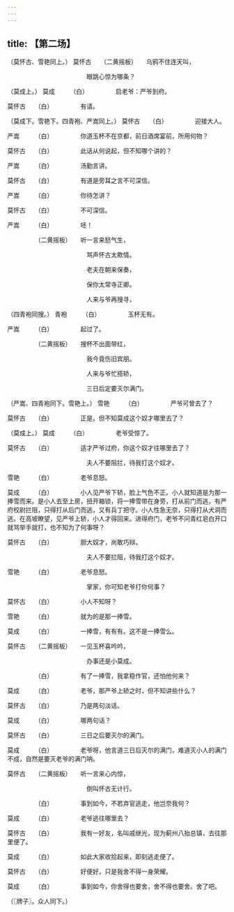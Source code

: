 ```yaml
---
---
---
```

title: 【第二场】
---



（莫怀古、雪艳同上。）
莫怀古　　（二黄摇板）　　乌鸦不住连天叫，

　　　　　　　　　　　　　眼跳心惊为哪条？

（莫成上。）
莫成　　　（白）　　　　　启老爷：严爷到府。

莫怀古　　（白）　　　　　有请。

（莫成下。雪艳下。四青袍、严嵩同上。）
莫怀古　　（白）　　　　　迎接大人。

严嵩　　　（白）　　　　　你道玉杯不在京都，前日酒席宴前，所用何物？

莫怀古　　（白）　　　　　此话从何说起，但不知哪个讲的？

严嵩　　　（白）　　　　　汤勤言讲。

莫怀古　　（白）　　　　　有道是旁耳之言不可深信。

严嵩　　　（白）　　　　　你待怎讲？

莫怀古　　（白）　　　　　不可深信。

严嵩　　　（白）　　　　　呸！

　　　　　（二黄摇板）　　听一言来怒气生，

　　　　　　　　　　　　　骂声怀古太欺情。

　　　　　　　　　　　　　老夫在朝来保奏，

　　　　　　　　　　　　　保你太常寺正卿。

　　　　　　　　　　　　　人来与爷再搜寻，

（四青袍同搜。）
青袍　　　（白）　　　　　玉杯无有。

严嵩　　　（白）　　　　　起过了。

　　　　　（二黄摇板）　　搜杯不出面带红，

　　　　　　　　　　　　　我今竟伤旧宾朋。

　　　　　　　　　　　　　人来与爷忙搭轿，

　　　　　　　　　　　　　三日后定要灭尔满门。

（严嵩、四青袍同下。雪艳上。）
雪艳　　　（白）　　　　　严爷可曾去了？

莫怀古　　（白）　　　　　正是。但不知莫成这个奴才哪里去了？

（莫成上。）
莫成　　　（白）　　　　　老爷受惊了。

莫怀古　　（白）　　　　　适才严爷过府，你这个奴才往哪里去了？

　　　　　　　　　　　　　夫人不要阻拦，待我打这个奴才。

雪艳　　　（白）　　　　　老爷息怒。

莫成　　　（白）　　　　　小人见严爷下轿，脸上气色不正。小人就知道是为那一捧雪而来。是小人去至上房，扭开箱锁，将一捧雪带在身旁，打从前门而逃，有严府校尉拦阻，只得打从后门而逃，又有兵丁把守。小人性急无奈，只得打从犬洞而逃。在高坡瞭望，见严爷上轿，小人才得回来。进得府门，老爷不问青红皂白开口就骂举手就打，也不知为了何事呀？

莫怀古　　（白）　　　　　胆大奴才，尚敢巧辩。

　　　　　　　　　　　　　夫人不要拦阻，待我打这个奴才。

雪艳　　　（白）　　　　　老爷息怒。

　　　　　　　　　　　　　掌家，你可知老爷打你何事？

莫怀古　　（白）　　　　　小人不知呀？

雪艳　　　（白）　　　　　就为的是那一捧雪。

莫成　　　（白）　　　　　一捧雪，有有有。这不是一捧雪么。

莫怀古　　（二黄摇板）　　一见玉杯喜吟吟，

　　　　　　　　　　　　　办事还是小莫成。

　　　　　（白）　　　　　有了一捧雪，我拿稳作官，还怕他何来？

莫成　　　（白）　　　　　老爷，那严爷上轿之时，但不知讲些什么？

莫怀古　　（白）　　　　　乃是两句淡话。

莫成　　　（白）　　　　　哪两句话？

莫怀古　　（白）　　　　　三日之后要灭尔的满门。

莫成　　　（白）　　　　　老爷呀，他言道三日后灭尔的满门，难道灭小人的满门不成，自然是要灭老爷的满门呐。

莫怀古　　（二黄摇板）　　听一言来心内惊，

　　　　　　　　　　　　　倒叫怀古无计行。

　　　　　（白）　　　　　事到如今，不若弃官逃走，他岂奈我何？

莫成　　　（白）　　　　　老爷逃往哪里去？

莫怀古　　（白）　　　　　我有一好友，名叫戚继光，现为蓟州八抬总镇，去往那里便了。

莫成　　　（白）　　　　　如此大家收拾起来，即刻逃走便了。

莫怀古　　（白）　　　　　好便好，只是我舍不得一身荣耀。

莫成　　　（白）　　　　　事到如今，你舍得也要舍，舍不得也要舍。舍了吧。

（〖牌子〗。众人同下。）